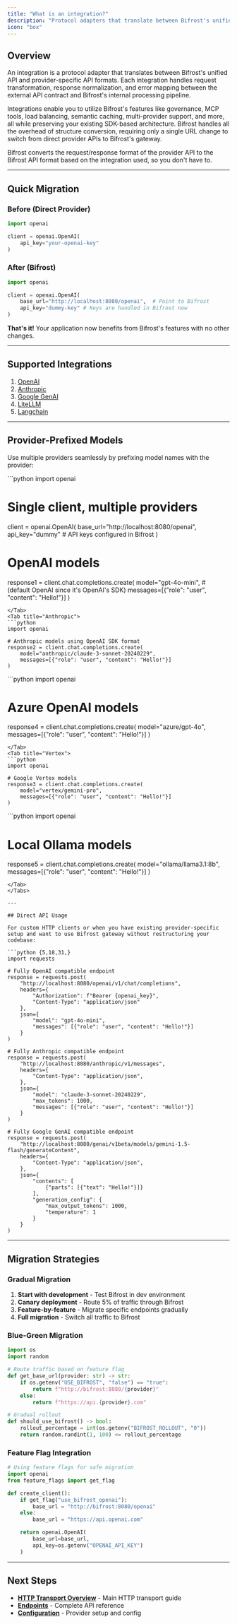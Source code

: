 ```yaml
---
title: "What is an integration?"
description: "Protocol adapters that translate between Bifrost's unified API and provider-specific API formats like OpenAI, Anthropic, and Google GenAI."
icon: "box"
---
```


## Overview

An integration is a protocol adapter that translates between Bifrost's unified API and provider-specific API formats. Each integration handles request transformation, response normalization, and error mapping between the external API contract and Bifrost's internal processing pipeline.

Integrations enable you to utilize Bifrost's features like governance, MCP tools, load balancing, semantic caching, multi-provider support, and more, all while preserving your existing SDK-based architecture. Bifrost handles all the overhead of structure conversion, requiring only a single URL change to switch from direct provider APIs to Bifrost's gateway.

Bifrost converts the request/response format of the provider API to the Bifrost API format based on the integration used, so you don't have to.

---

## Quick Migration

### **Before (Direct Provider)**

```python
import openai

client = openai.OpenAI(
    api_key="your-openai-key"
)
```

### **After (Bifrost)**

```python {4}
import openai

client = openai.OpenAI(
    base_url="http://localhost:8080/openai",  # Point to Bifrost
    api_key="dummy-key" # Keys are handled in Bifrost now
)
```

**That's it!** Your application now benefits from Bifrost's features with no other changes.

---

## Supported Integrations

1. [OpenAI](./openai-sdk)
2. [Anthropic](./anthropic-sdk)
3. [Google GenAI](./genai-sdk)
4. [LiteLLM](./litellm-sdk)
5. [Langchain](./langchain-sdk)

---

## Provider-Prefixed Models

Use multiple providers seamlessly by prefixing model names with the provider:

<Tabs>
<Tab title="OpenAI">
```python
import openai

# Single client, multiple providers
client = openai.OpenAI(
    base_url="http://localhost:8080/openai",
    api_key="dummy"  # API keys configured in Bifrost
)

# OpenAI models
response1 = client.chat.completions.create(
    model="gpt-4o-mini", # (default OpenAI since it's OpenAI's SDK)
    messages=[{"role": "user", "content": "Hello!"}]
)
```
</Tab>
<Tab title="Anthropic">
```python
import openai

# Anthropic models using OpenAI SDK format
response2 = client.chat.completions.create(
    model="anthropic/claude-3-sonnet-20240229",
    messages=[{"role": "user", "content": "Hello!"}]
)
```
</Tab>
<Tab title="Azure OpenAI">
```python
import openai

# Azure OpenAI models
response4 = client.chat.completions.create(
    model="azure/gpt-4o",
    messages=[{"role": "user", "content": "Hello!"}]
)
```
</Tab>
<Tab title="Vertex">
```python
import openai

# Google Vertex models
response3 = client.chat.completions.create(
    model="vertex/gemini-pro",
    messages=[{"role": "user", "content": "Hello!"}]
)
```
</Tab>
<Tab title="Ollama">
```python
import openai

# Local Ollama models
response5 = client.chat.completions.create(
    model="ollama/llama3.1:8b",
    messages=[{"role": "user", "content": "Hello!"}]
)
```
</Tab>
</Tabs>

---

## Direct API Usage

For custom HTTP clients or when you have existing provider-specific setup and want to use Bifrost gateway without restructuring your codebase:

```python {5,18,31,}
import requests

# Fully OpenAI compatible endpoint
response = requests.post(
    "http://localhost:8080/openai/v1/chat/completions",
    headers={
        "Authorization": f"Bearer {openai_key}",
        "Content-Type": "application/json"
    },
    json={
        "model": "gpt-4o-mini",
        "messages": [{"role": "user", "content": "Hello!"}]
    }
)

# Fully Anthropic compatible endpoint
response = requests.post(
    "http://localhost:8080/anthropic/v1/messages",
    headers={
        "Content-Type": "application/json",
    },
    json={
        "model": "claude-3-sonnet-20240229",
        "max_tokens": 1000,
        "messages": [{"role": "user", "content": "Hello!"}]
    }
)

# Fully Google GenAI compatible endpoint
response = requests.post(
    "http://localhost:8080/genai/v1beta/models/gemini-1.5-flash/generateContent",
    headers={
        "Content-Type": "application/json",
    },
    json={
        "contents": [
            {"parts": [{"text": "Hello!"}]}
        ],
        "generation_config": {
            "max_output_tokens": 1000,
            "temperature": 1
        }
    }
)
```

---


## Migration Strategies

### **Gradual Migration**

1. **Start with development** - Test Bifrost in dev environment
2. **Canary deployment** - Route 5% of traffic through Bifrost
3. **Feature-by-feature** - Migrate specific endpoints gradually
4. **Full migration** - Switch all traffic to Bifrost

### **Blue-Green Migration**

```python
import os
import random

# Route traffic based on feature flag
def get_base_url(provider: str) -> str:
    if os.getenv("USE_BIFROST", "false") == "true":
        return f"http://bifrost:8080/{provider}"
    else:
        return f"https://api.{provider}.com"

# Gradual rollout
def should_use_bifrost() -> bool:
    rollout_percentage = int(os.getenv("BIFROST_ROLLOUT", "0"))
    return random.randint(1, 100) <= rollout_percentage
```

### **Feature Flag Integration**

```python
# Using feature flags for safe migration
import openai
from feature_flags import get_flag

def create_client():
    if get_flag("use_bifrost_openai"):
        base_url = "http://bifrost:8080/openai"
    else:
        base_url = "https://api.openai.com"

    return openai.OpenAI(
        base_url=base_url,
        api_key=os.getenv("OPENAI_API_KEY")
    )
```

---

## Next Steps

- **[HTTP Transport Overview](../quickstart/gateway/setting-up)** - Main HTTP transport guide
- **[Endpoints](../apis/openapi.json)** - Complete API reference
- **[Configuration](../quickstart/gateway/provider-configuration)** - Provider setup and config
